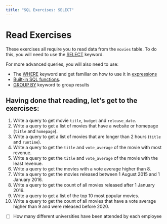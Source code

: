 ```yaml
---
title: "SQL Exercises: SELECT"
---
```


# Read Exercises

These exercises all require you to read data from the `movies` table. To do this, you will need to use the [SELECT](https://www.tutorialspoint.com/postgresql/postgresql_select_query.htm) keyword. 

For more advanced queries, you will also need to use:

 - The [WHERE](https://www.tutorialspoint.com/postgresql/postgresql_where_clause.htm) keyword and get familiar on how to use it in [expressions](https://www.tutorialspoint.com/postgresql/postgresql_expressions.htm)
 - [Built-in SQL functions](https://www.tutorialspoint.com/postgresql/postgresql_useful_functions.htm).
 - [GROUP BY](https://www.tutorialspoint.com/postgresql/postgresql_group_by.htm) keyword to group results

## Having done that reading, let's get to the exercises:

1. Write a query to get movie `title`, `budget` and `release_date`.
1. Write a query to get a list of movies that have a website or homepage (`title` and `homepage`).
1. Write a query to get a list of movies that are longer than 2 hours (`title` and `runtime`).
1. Write a query to get the `title` and `vote_average` of the movie with most revenue.
1. Write a query to get the `title` and `vote_average` of the movie with the least revenue.
1. Write a query to get the movies with a vote average higher than 8.
1. Write a query to get the movies released between 1 August 2015 and 1 January 2016.
1. Write a query to get the count of all movies released after 1 January 2016.
1. Write a query to get a list of the top 10 most popular movies.
1. Write a query to get the count of all movies that have a vote average higher than 9 and were released before 2020. 

 - [ ] How many different universities have been attended by each employee